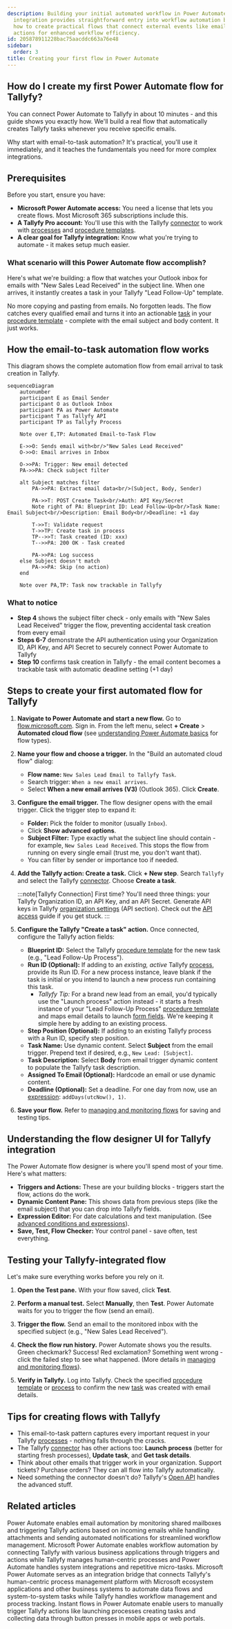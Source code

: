 ```yaml
---
description: Building your initial automated workflow in Power Automate for Tallyfy
  integration provides straightforward entry into workflow automation by demonstrating
  how to create practical flows that connect external events like emails to Tallyfy
  actions for enhanced workflow efficiency.
id: 205878911228bac75aacddc663a76e48
sidebar:
  order: 3
title: Creating your first flow in Power Automate
---
```



## How do I create my first Power Automate flow for Tallyfy?

You can connect Power Automate to Tallyfy in about 10 minutes - and this guide shows you exactly how. We'll build a real flow that automatically creates Tallyfy tasks whenever you receive specific emails.

Why start with email-to-task automation? It's practical, you'll use it immediately, and it teaches the fundamentals you need for more complex integrations.

## Prerequisites

Before you start, ensure you have:

*   **Microsoft Power Automate access:** You need a license that lets you create flows. Most Microsoft 365 subscriptions include this.
*   **A Tallyfy Pro account:** You'll use this with the Tallyfy [connector](/products/pro/integrations/middleware/power-automate/how-can-i-integrate-tallyfy-with-microsoft-power-automate/) to work with [processes](/products/pro/tracking-and-tasks/processes/) and [procedure templates](/products/pro/documenting/templates/).
*   **A clear goal for Tallyfy integration:** Know what you're trying to automate - it makes setup much easier.

### What scenario will this Power Automate flow accomplish?

Here's what we're building: a flow that watches your Outlook inbox for emails with "New Sales Lead Received" in the subject line. When one arrives, it instantly creates a task in your Tallyfy "Lead Follow-Up" template.

No more copying and pasting from emails. No forgotten leads. The flow catches every qualified email and turns it into an actionable [task](/products/pro/tracking-and-tasks/tasks/) in your [procedure template](/products/pro/documenting/templates/) - complete with the email subject and body content. It just works.

## How the email-to-task automation flow works

This diagram shows the complete automation flow from email arrival to task creation in Tallyfy.

```mermaid
sequenceDiagram
    autonumber
    participant E as Email Sender
    participant O as Outlook Inbox
    participant PA as Power Automate
    participant T as Tallyfy API
    participant TP as Tallyfy Process
    
    Note over E,TP: Automated Email-to-Task Flow
    
    E->>O: Sends email with<br/>"New Sales Lead Received"
    O->>O: Email arrives in Inbox
    
    O->>PA: Trigger: New email detected
    PA->>PA: Check subject filter
    
    alt Subject matches filter
        PA->>PA: Extract email data<br/>(Subject, Body, Sender)
        
        PA->>T: POST Create Task<br/>Auth: API Key/Secret
        Note right of PA: Blueprint ID: Lead Follow-Up<br/>Task Name: Email Subject<br/>Description: Email Body<br/>Deadline: +1 day
        
        T->>T: Validate request
        T->>TP: Create task in process
        TP-->>T: Task created (ID: xxx)
        T-->>PA: 200 OK - Task created
        
        PA->>PA: Log success
    else Subject doesn't match
        PA->>PA: Skip (no action)
    end
    
    Note over PA,TP: Task now trackable in Tallyfy
```

### What to notice

- **Step 4** shows the subject filter check - only emails with "New Sales Lead Received" trigger the flow, preventing accidental task creation from every email
- **Steps 6-7** demonstrate the API authentication using your Organization ID, API Key, and API Secret to securely connect Power Automate to Tallyfy
- **Step 10** confirms task creation in Tallyfy - the email content becomes a trackable task with automatic deadline setting (+1 day)

## Steps to create your first automated flow for Tallyfy

<Steps>

1.  **Navigate to Power Automate and start a new flow.**
    Go to [flow.microsoft.com](https://flow.microsoft.com). Sign in. From the left menu, select **+ Create** > **Automated cloud flow** (see [understanding Power Automate basics](/products/pro/integrations/middleware/power-automate/understanding-power-automate-basics/) for flow types).

2.  **Name your flow and choose a trigger.**
    In the "Build an automated cloud flow" dialog:
    *   **Flow name:** `New Sales Lead Email to Tallyfy Task`.
    *   Search trigger: `When a new email arrives`.
    *   Select **When a new email arrives (V3)** (Outlook 365). Click **Create**.



3.  **Configure the email trigger.**
    The flow designer opens with the email trigger. Click the trigger step to expand it:
    *   **Folder:** Pick the folder to monitor (usually `Inbox`).
    *   Click **Show advanced options**.
    *   **Subject Filter:** Type exactly what the subject line should contain - for example, `New Sales Lead Received`. This stops the flow from running on every single email (trust me, you don't want that).
    *   You can filter by sender or importance too if needed.



4.  **Add the Tallyfy action: Create a task.**
    Click **+ New step**. Search `Tallyfy` and select the Tallyfy [connector](/products/pro/integrations/middleware/power-automate/how-can-i-integrate-tallyfy-with-microsoft-power-automate/). Choose **Create a task**.

    :::note[Tallyfy Connection]
    First time? You'll need three things: your Tallyfy Organization ID, an API Key, and an API Secret. Generate API keys in Tallyfy [organization settings](/products/pro/settings/org-settings/) (API section). Check out the [API access](/products/pro/integrations/open-api/) guide if you get stuck.
    :::

5.  **Configure the Tallyfy "Create a task" action.**
    Once connected, configure the Tallyfy action fields:
    *   **Blueprint ID:** Select the Tallyfy [procedure template](/products/pro/documenting/templates/) for the new task (e.g., "Lead Follow-Up Process").
    *   **Run ID (Optional):** If adding to an *existing, active* Tallyfy [process](/products/pro/tracking-and-tasks/processes/), provide its Run ID. For a new process instance, leave blank if the task is initial or you intend to launch a new process run containing this task.
        *   *Tallyfy Tip:* For a brand new lead from an email, you'd typically use the "Launch process" action instead - it starts a fresh instance of your "Lead Follow-Up Process" [procedure template](/products/pro/documenting/templates/) and maps email details to launch [form fields](/products/pro/tracking-and-tasks/tasks/what-are-form-fields-in-tallyfy/). We're keeping it simple here by adding to an existing process.
    *   **Step Position (Optional):** If adding to an existing Tallyfy process with a Run ID, specify step position.
    *   **Task Name:** Use dynamic content. Select **Subject** from the email trigger. Prepend text if desired, e.g., `New Lead: [Subject]`.
    *   **Task Description:** Select **Body** from email trigger dynamic content to populate the Tallyfy task description.
    *   **Assigned To Email (Optional):** Hardcode an email or use dynamic content.
    *   **Deadline (Optional):** Set a deadline. For one day from now, use an [expression](/products/pro/integrations/middleware/power-automate/advanced-conditions-and-expressions/): `addDays(utcNow(), 1)`.



6.  **Save your flow.** Refer to [managing and monitoring flows](/products/pro/integrations/middleware/power-automate/managing-and-monitoring-power-automate-flows/) for saving and testing tips.

</Steps>

## Understanding the flow designer UI for Tallyfy integration

The Power Automate flow designer is where you'll spend most of your time. Here's what matters:
*   **Triggers and Actions:** These are your building blocks - triggers start the flow, actions do the work.
*   **Dynamic Content Pane:** This shows data from previous steps (like the email subject) that you can drop into Tallyfy fields.
*   **Expression Editor:** For date calculations and text manipulation. (See [advanced conditions and expressions](/products/pro/integrations/middleware/power-automate/advanced-conditions-and-expressions/)).
*   **Save, Test, Flow Checker:** Your control panel - save often, test everything.

## Testing your Tallyfy-integrated flow

Let's make sure everything works before you rely on it.

<Steps>

1.  **Open the Test pane.**
    With your flow saved, click **Test**.

2.  **Perform a manual test.**
    Select **Manually**, then **Test**. Power Automate waits for you to trigger the flow (send an email).

3.  **Trigger the flow.**
    Send an email to the monitored inbox with the specified subject (e.g., "New Sales Lead Received").

4.  **Check the flow run history.**
    Power Automate shows you the results. Green checkmark? Success! Red exclamation? Something went wrong - click the failed step to see what happened. (More details in [managing and monitoring flows](/products/pro/integrations/middleware/power-automate/managing-and-monitoring-power-automate-flows/)).



5.  **Verify in Tallyfy.**
    Log into Tallyfy. Check the specified [procedure template](/products/pro/documenting/templates/) or [process](/products/pro/tracking-and-tasks/processes/) to confirm the new [task](/products/pro/tracking-and-tasks/tasks/) was created with email details.

</Steps>

## Tips for creating flows with Tallyfy

*   This email-to-task pattern captures every important request in your Tallyfy [processes](/products/pro/tracking-and-tasks/processes/) - nothing falls through the cracks.
*   The Tallyfy [connector](/products/pro/integrations/middleware/power-automate/how-can-i-integrate-tallyfy-with-microsoft-power-automate/) has other actions too: **Launch process** (better for starting fresh processes), **Update task**, and **Get task details**.
*   Think about other emails that trigger work in your organization. Support tickets? Purchase orders? They can all flow into Tallyfy automatically.
*   Need something the connector doesn't do? Tallyfy's [Open API](/products/pro/integrations/open-api/) handles the advanced stuff.


## Related articles
<CardGrid>
<LinkTitleCard header="<b>Power Automate > Working with email automation in Power Automate</b>" href="/products/pro/integrations/middleware/power-automate/working-with-email-automation-in-power-automate/" > Power Automate enables email automation by monitoring shared mailboxes and triggering Tallyfy actions based on incoming emails while handling attachments and sending automated notifications for streamlined workflow management. </LinkTitleCard>
<LinkTitleCard header="<b>Power Automate > Understanding Power Automate basics</b>" href="/products/pro/integrations/middleware/power-automate/understanding-power-automate-basics/" > Microsoft Power Automate enables workflow automation by connecting Tallyfy with various business applications through triggers and actions while Tallyfy manages human-centric processes and Power Automate handles system integrations and repetitive micro-tasks. </LinkTitleCard>
<LinkTitleCard header="<b>Middleware > Power Automate</b>" href="/products/pro/integrations/middleware/power-automate/" > Microsoft Power Automate serves as an integration bridge that connects Tallyfy's human-centric process management platform with Microsoft ecosystem applications and other business systems to automate data flows and system-to-system tasks while Tallyfy handles workflow management and process tracking. </LinkTitleCard>
<LinkTitleCard header="<b>Power Automate > Triggering flows manually (button flows)</b>" href="/products/pro/integrations/middleware/power-automate/triggering-flows-manually-button-flows/" > Instant flows in Power Automate enable users to manually trigger Tallyfy actions like launching processes creating tasks and collecting data through button presses in mobile apps or web portals. </LinkTitleCard>
</CardGrid>
